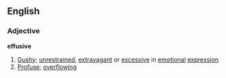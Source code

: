 ==English==
===Adjective===
'''effusive'''
#[[Gushy]]; [[unrestrained]], [[extravagant]] or [[excessive]] in [[emotional]] [[expression]]
#[[Profuse]]; [[overflowing]]